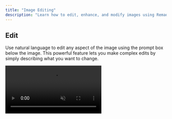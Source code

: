 ```yaml
---
title: "Image Editing"
description: "Learn how to edit, enhance, and modify images using Remade Canvas's powerful editing tools"
---
```


## Edit

Use natural language to edit any aspect of the image using the prompt box below the image. This powerful feature lets you make complex edits by simply describing what you want to change.

<Frame>
  <video
    src="https://storage.googleapis.com/remade-v2/website/flux_kontext_edit.mp4"
    autoPlay
    loop
    muted
    playsInline
    style={{ width: "100%", height: "auto" }}
  />
</Frame>

<Tip>
  **Pro tip:** Click the image icon next to the prompt box to add reference
  images that guide your edits. Reference images help the AI better understand
  your desired changes and produce more accurate results. Ideal for adding
  products or characters on a scene.
</Tip>
## Inpainting

Precisely edit specific areas of your image by painting over the regions you want to modify, then describe the changes you want to make.

<Frame>
  <video
    src="https://storage.googleapis.com/remade-v2/website/inpainting.mp4"
    autoPlay
    loop
    muted
    playsInline
    style={{ width: "100%", height: "auto" }}
  />
</Frame>

Perfect for removing unwanted objects, changing specific elements, or adding new details to targeted areas of your image.

## Outpainting (Resizing)

Expand your image beyond its original boundaries using outpainting. You can optionally add a prompt to guide how the AI fills the new areas.

<Frame>
  <video
    src="https://storage.googleapis.com/remade-v2/website/expand.mp4"
    autoPlay
    loop
    muted
    playsInline
    style={{ width: "100%", height: "auto" }}
  />
</Frame>

Great for creating adjusting the aspect ratio of your images for different platforms while maintaining visual continuity.

## Upscale

Increase the resolution and quality of your images using AI-powered upscaling technology.

<Frame>
  <video
    src="https://storage.googleapis.com/remade-v2/website/upscale.mp4"
    autoPlay
    loop
    muted
    playsInline
    style={{ width: "100%", height: "auto" }}
  />
</Frame>

<Tip>
  **Pro tip:** Clicking "Advanced Settings" allows you to adjust the creativity
  and resemblance levels, giving you fine control over how the AI enhances your
  image.
</Tip>

## Remove Background

Simple and effective background removal operation that automatically detects and removes the background from your images. Perfect for creating clean product shots, isolating subjects, or preparing images for gen frames.

<Frame>
  <video
    src="https://storage.googleapis.com/remade-v2/website/remove_bg.mp4"
    autoPlay
    loop
    muted
    playsInline
    style={{ width: "100%", height: "auto" }}
  />
</Frame>

